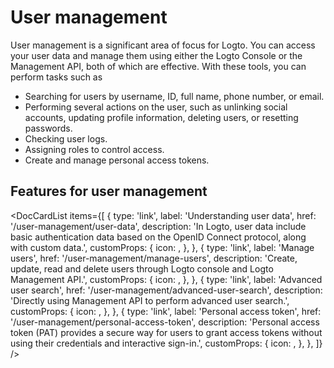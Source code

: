 
# User management

User management is a significant area of focus for Logto. You can access your user data and manage them using either the Logto Console or the Management API, both of which are effective. With these tools, you can perform tasks such as

- Searching for users by username, ID, full name, phone number, or email.
- Performing several actions on the user, such as unlinking social accounts, updating profile information, deleting users, or resetting passwords.
- Checking user logs.
- Assigning roles to control access.
- Create and manage personal access tokens.

## Features for user management

<DocCardList
  items={[
    {
      type: 'link',
      label: 'Understanding user data',
      href: '/user-management/user-data',
      description:
        'In Logto, user data include basic authentication data based on the OpenID Connect protocol, along with custom data.',
      customProps: {
        icon: <DatabaseIcon />,
      },
    },
    {
      type: 'link',
      label: 'Manage users',
      href: '/user-management/manage-users',
      description:
        'Create, update, read and delete users through Logto console and Logto Management API.',
      customProps: {
        icon: <GearIcon />,
      },
    },
    {
      type: 'link',
      label: 'Advanced user search',
      href: '/user-management/advanced-user-search',
      description: 'Directly using Management API to perform advanced user search.',
      customProps: {
        icon: <SearchIcon />,
      },
    },
    {
      type: 'link',
      label: 'Personal access token',
      href: '/user-management/personal-access-token',
      description:
        'Personal access token (PAT) provides a secure way for users to grant access tokens without using their credentials and interactive sign-in.',
      customProps: {
        icon: <KeyIcon />,
      },
    },
  ]}
/>
